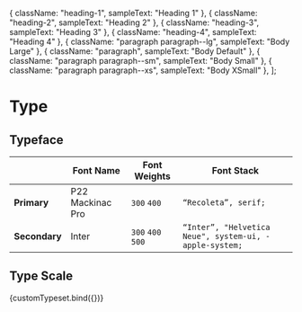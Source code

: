 

<style>
  {`
    .typeset__specimen {
        padding-bottom: 64px;
        margin-bottom: 12px;
        border-bottom: 1px solid rgba(0,0,0,0.15);
    }

    .typeset__specimen:last-child {
        border: none; 
        margin: 0;
    }

    .typeset__specimen__specs {
        font-size: 12px;
        margin-bottom: 12px;
        display: flex;
        justify-content: space-between;
    }

    .typeset__specimen__classname {
        font-family: monospace, monospace;
        opacity: 0.4;
    }

    .typeset__specimen__size {
        font-weight: bold;
    }

    .docs-block {
        position: relative;
        overflow: hidden;
        margin: 25px 0 40px;
        border-radius: 4px;
        background: #fff;
        box-shadow: rgb(0 0 0 / 10%) 0 1px 3px 0;
        border: 1px solid #0000001a;
    }

    `}
</style>

<Meta title="General/Type" />

  { className: "heading-1", sampleText: "Heading 1" },
  { className: "heading-2", sampleText: "Heading 2" },
  { className: "heading-3", sampleText: "Heading 3" },
  { className: "heading-4", sampleText: "Heading 4" },
  { className: "paragraph paragraph--lg", sampleText: "Body Large" },
  { className: "paragraph", sampleText: "Body Default" },
  { className: "paragraph paragraph--sm", sampleText: "Body Small" },
  { className: "paragraph paragraph--xs", sampleText: "Body XSmall" },
];

# Type

## Typeface

|  | Font Name | Font Weights | Font Stack |
| --------  | --------  | --------     | --------   |
| **Primary** | P22 Mackinac Pro     |`300` `400` |   `“Recoleta”, serif;`    |
| **Secondary** | Inter     |`300` `400` `500` |   `“Inter”, "Helvetica Neue", system-ui, -apple-system;`    |


## Type Scale

<Canvas>
  <Story
    name="Type"
    args={{
      specimens: typeSpecimens,
    }}
  >
    {customTypeset.bind({})}
  </Story>
</Canvas>
